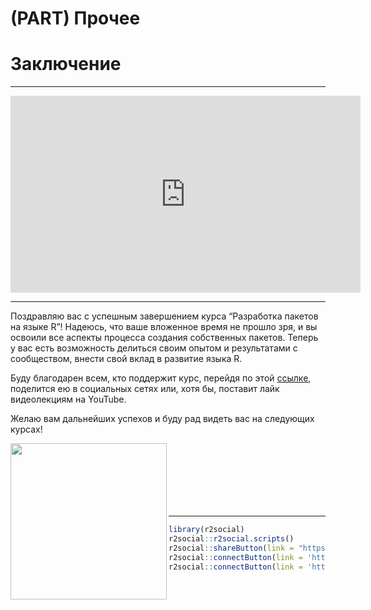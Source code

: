# (PART) Прочее {-}
# Заключение {-}

------

<iframe width="560" height="315" src="https://www.youtube.com/embed/8kErnhRmNnI?si=lwbDTBAMph8svipY&enablejsapi=1" title="YouTube video player" frameborder="0" allow="accelerometer; autoplay; clipboard-write; encrypted-media; gyroscope; picture-in-picture; web-share" allowfullscreen></iframe>

------


Поздравляю вас с успешным завершением курса "Разработка пакетов на языке R"! Надеюсь, что ваше вложенное время не прошло зря, и вы освоили все аспекты процесса создания собственных пакетов. Теперь у вас есть возможность делиться своим опытом и результатами с сообществом, внести свой вклад в развитие языка R.

Буду благодарен всем, кто поддержит курс, перейдя по этой [ссылке](https://secure.wayforpay.com/payment/r4excel_users), поделится ею в социальных сетях или, хотя бы, поставит лайк видеолекциям на YouTube.

Желаю вам дальнейших успехов и буду рад видеть вас на следующих курсах!

<span><img src="img/signature.png" width="250" align="left"/></span>
<Br><Br><Br><Br><Br><Br>

------

```r
library(r2social)
r2social::r2social.scripts()
r2social::shareButton(link = "https://selesnow.github.io/r_package_course/", position = "inline", whatsapp = T, telegram = T, instagram = T)
r2social::connectButton(link = 'https://t.me/R4marketing', link.out = F, telegram = T, position = 'left')
r2social::connectButton(link = 'https://www.youtube.com/R4marketing/?sub_confirmation=1', link.out = F, youtube = T, position = 'right')
```
